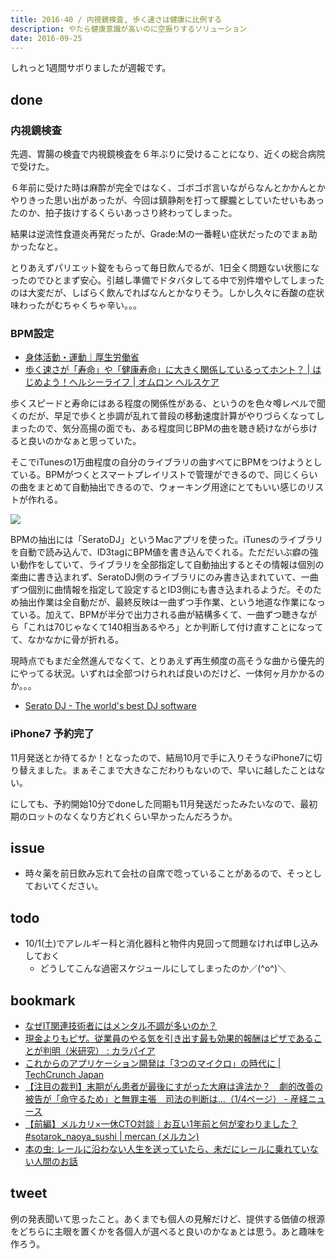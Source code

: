 ```yaml
---
title: 2016-40 / 内視鏡検査, 歩く速さは健康に比例する
description: やたら健康意識が高いのに空振りするソリューション
date: 2016-09-25
---
```


しれっと1週間サボりましたが週報です。

done
----

###  内視鏡検査

先週、胃腸の検査で内視鏡検査を６年ぶりに受けることになり、近くの総合病院で受けた。

６年前に受けた時は麻酔が完全ではなく、ゴボゴボ言いながらなんとかかんとかやりきった思い出があったが、今回は鎮静剤を打って朦朧としていたせいもあったのか、拍子抜けするくらいあっさり終わってしまった。

結果は逆流性食道炎再発だったが、Grade:Mの一番軽い症状だったのでまぁ助かったなと。

とりあえずパリエット錠をもらって毎日飲んでるが、1日全く問題ない状態になったのでひとまず安心。引越し準備でドタバタしてる中で別件増やしてしまったのは大変だが、しばらく飲んでればなんとかなりそう。しかし久々に呑酸の症状味わったがむちゃくちゃ辛い。。。

###  BPM設定

- [身体活動・運動｜厚生労働省](https://www.mhlw.go.jp/www1/topics/kenko21_11/b2.html)
- [歩く速さが「寿命」や「健康寿命」に大きく関係しているってホント？ | はじめよう！ヘルシーライフ | オムロン ヘルスケア](https://www.healthcare.omron.co.jp/resource/column/life/140.html)

歩くスピードと寿命にはある程度の関係性がある、というのを色々噂レベルで聞くのだが、早足で歩くと歩調が乱れて普段の移動速度計算がやりづらくなってしまったので、気分高揚の面でも、ある程度同じBPMの曲を聴き続けながら歩けると良いのかなぁと思っていた。

そこでiTunesの1万曲程度の自分のライブラリの曲すべてにBPMをつけようとしている。BPMがつくとスマートプレイリストで管理ができるので、同じくらいの曲をまとめて自動抽出できるので、ウォーキング用途にとてもいい感じのリストが作れる。

![](/img/blog/2016-40/20160925095520.jpeg)

BPMの抽出には「SeratoDJ」というMacアプリを使った。iTunesのライブラリを自動で読み込んで、ID3tagにBPM値を書き込んでくれる。ただだいぶ癖の強い動作をしていて、ライブラリを全部指定して自動抽出するとその情報は個別の楽曲に書き込まれず、SeratoDJ側のライブラリにのみ書き込まれていて、一曲ずつ個別に曲情報を指定して設定するとID3側にも書き込まれるようだ。そのため抽出作業は全自動だが、最終反映は一曲ずつ手作業、という地道な作業になっている。加えて、BPMが半分で出力される曲が結構多くて、一曲ずつ聴きながら「これは70じゃなくて140相当あるやろ」とか判断して付け直すことになってて、なかなかに骨が折れる。

現時点でもまだ全然進んでなくて、とりあえず再生頻度の高そうな曲から優先的にやってる状況。いずれは全部つけられれば良いのだけど、一体何ヶ月かかるのか。。。

- [Serato DJ - The world's best DJ software](https://serato.com/dj)

###  iPhone7 予約完了

11月発送とか待てるか！となったので、結局10月で手に入りそうなiPhone7に切り替えました。まぁそこまで大きなこだわりもないので、早いに越したことはない。

にしても、予約開始10分でdoneした同期も11月発送だったみたいなので、最初期のロットのなくなり方どれくらい早かったんだろうか。

issue
----

- 時々薬を前日飲み忘れて会社の自席で唸っていることがあるので、そっとしておいてください。

todo
----

- 10/1(土)でアレルギー科と消化器科と物件内見回って問題なければ申し込みしておく
  - どうしてこんな過密スケジュールにしてしまったのか／(^o^)＼

bookmark
----

- [なぜIT関連技術者にはメンタル不調が多いのか？](https://blogos.com/article/189902/)
- [現金よりもピザ。従業員のやる気を引き出す最も効果的報酬はピザであることが判明（米研究） : カラパイア](http://karapaia.com/archives/52224514.html)
- [これからのアプリケーション開発は「3つのマイクロ」の時代に | TechCrunch Japan](https://jp.techcrunch.com/2016/09/12/20160911why-app-development-is-going-micro/)
- [【注目の裁判】末期がん患者が最後にすがった大麻は違法か？　劇的改善の被告が「命守るため」と無罪主張　司法の判断は…（1/4ページ） - 産経ニュース](https://www.sankei.com/premium/news/160423/prm1604230016-n1.html)
- [【前編】メルカリ×一休CTO対談｜お互い1年前と何が変わりました？ #sotarok_naoya_sushi | mercan (メルカン)](https://mercan.mercari.com/articles/sotarok_naoya_sushi_01/)
- [本の虫: レールに沿わない人生を送っていたら、未だにレールに乗れていない人間のお話](https://cpplover.blogspot.com/2016/09/blog-post.html)

tweet
----

例の発表聞いて思ったこと。あくまでも個人の見解だけど、提供する価値の根源をどちらに主眼を置くかを各個人が選べると良いのかなぁとは思う。あと趣味を作ろう。

<Tweet tweetLink="https://twitter.com/legnoh/status/779649359210086400" />
<Tweet tweetLink="https://twitter.com/legnoh/status/779650273983602690" />
<Tweet tweetLink="https://twitter.com/legnoh/status/779650476128112640" />
